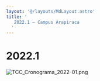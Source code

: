 ```yaml
---
layout: '@/layouts/MdLayout.astro'
title: '
   2022.1 — Campus Arapiraca
  '
---
```






2022\.1
=======










![TCC_Cronograma_2022-01.png](https://arapiraca.ufal.br/graduacao/ciencia-da-computacao/documentos/tcc/cronogramas/cronogramas-anteriores/tcc_cronograma_2022-01.png/@@images/4ebc80c5-8c57-45a8-997e-658601b87623.png "TCC - Cronograma 2022.1")













